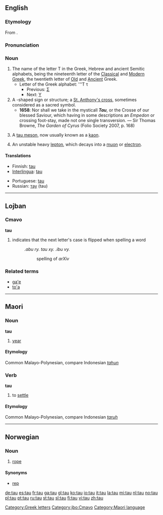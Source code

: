 {{see|Tau}}
{{letter_disp2|sigma|[[image:Greek_uc_tau.png|35px]][[image:Greek_lc_tau.png|25px]] |upsilon|ταυ|Τ|τ}}
==English==
===Etymology===
From {{AGr.}} '''{{polytonic|[[ταῦ]]}}'''.

===Pronunciation===
{{IPA|/taʊ/, /tɔː/}}

===Noun===
{{en-noun|-}}

# The name of the letter T in the Greek, Hebrew and ancient Semitic alphabets, being the nineteenth letter of the [[Classical Greek|Classical]] and [[Modern Greek]], the twentieth letter of [[Old Greek|Old]] and [[Ancient Greek|Ancient]] Greek.
#*Letter of the Greek alphabet: '''Τ τ
#**Previous: [[sigma|Σ]]
#**Next: [[upsilon|Υ]]
# A {{polytonic|Τ}}-shaped sign or structure; a [[St. Anthony's cross]], sometimes considered as a sacred symbol.
#*'''1658''': Nor shall we take in the mysticall '''''Tau''''', or the Crosse of our blessed Saviour, which having in some descriptions an ''Empedon'' or crossing foot-stay, made not one single transversion. — Sir Thomas Browne, ''The Garden of Cyrus'' (Folio Society 2007, p. 168)
# {{context|particles|dated}} A [[tau meson]], now usually known as a [[kaon]].
# {{particles}} An unstable heavy [[lepton]], which decays into a [[muon]] or [[electron]].

====Translations====
{{trans-top|Greek letter}}
*Finnish: [[#Finnish|tau]]
*[[Interlingua]]: [[#Interlingua|tau]]
{{trans-mid}}
*Portuguese: [[#Portuguese|tau]] {{m}}
*Russian: [[тау]] (tau)
{{trans-bottom}}

[[Category:Greek letters]]

----

==Lojban==

===Cmavo===
'''tau'''

# indicates that the next letter's case is flipped when spelling a word
#: ''.abu ry. tau xy. .ibu vy.''
#:: spelling of ''arXiv''

===Related terms===
* [[ga'e#Lojban|ga'e]]
* [[to'a#Lojban|to'a]]

[[Category:jbo:Cmavo]]

----

==Maori==

===Noun===
'''tau'''

# [[year]]

====Etymology====
{{rfc-level|Etymology not at level 3}}
Common Malayo-Polynesian, compare Indonesian ''[[tahun]]''

===Verb===
'''tau'''

# to [[settle]]

====Etymology====
Common Malayo-Polynesian, compare Indonesian ''[[taruh]]''

[[Category:Maori language]]

----

==Norwegian==

===Noun===
{{no-noun-n1}}

# [[rope]]

====Synonyms====
*[[rep]]

[[de:tau]]
[[es:tau]]
[[fr:tau]]
[[ga:tau]]
[[gl:tau]]
[[ko:tau]]
[[io:tau]]
[[it:tau]]
[[la:tau]]
[[mi:tau]]
[[nl:tau]]
[[no:tau]]
[[pl:tau]]
[[pt:tau]]
[[ru:tau]]
[[st:tau]]
[[sl:tau]]
[[fi:tau]]
[[vi:tau]]
[[zh:tau]]